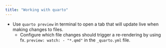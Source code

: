 ```yaml
---
title: "Working with quarto"
---
```


-   Use `quarto preview` in terminal to open a tab that will update live when making changes to files.
    -   Configure which file changes should trigger a re-rendering by using fx. `preview: watch: - "*.qmd"` in the `_quarto.yml` file.